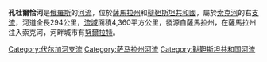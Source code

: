 {{Infobox River 
  | river_name = 孔杜爾恰河
  | image_name =
  | caption =
  | origin = [[薩馬拉州|薩馬拉州]]
  | mouth = [[索克河|索克河]]
  | basin_countries = {{flag|Russia}}
  | length = 294公里
  | elevation = 
  | mouth_elevation = 
  | discharge =  每秒9.44立方米
  | watershed = 4,360平方公里
}}
'''孔杜爾恰河'''是[[俄羅斯|俄羅斯]]的[[河流|河流]]，位於[[薩馬拉州|薩馬拉州]]和[[韃靼斯坦共和國|韃靼斯坦共和國]]，屬於[[索克河|索克河]]的右[[支流|支流]]，河道全長294公里，[[流域|流域]]面積4,360平方公里，發源自薩馬拉州，在薩馬拉州注入索克河，河畔城市有[[努爾拉特|努爾拉特]]。

{{Russia-geo-stub}}
[[Category:伏尔加河支流|Category:伏尔加河支流]]
[[Category:萨马拉州河流|Category:萨马拉州河流]]
[[Category:鞑靼斯坦共和国河流|Category:鞑靼斯坦共和国河流]]